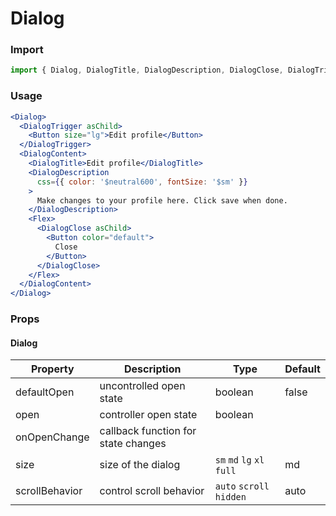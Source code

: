 # Dialog

### Import

```jsx
import { Dialog, DialogTitle, DialogDescription, DialogClose, DialogTrigger, DialogContent } from "@sparrowengg/twigs-react";
```


### Usage 
```jsx live
<Dialog>
  <DialogTrigger asChild>
    <Button size="lg">Edit profile</Button>
  </DialogTrigger>
  <DialogContent>
    <DialogTitle>Edit profile</DialogTitle>
    <DialogDescription
      css={{ color: '$neutral600', fontSize: '$sm' }}
    >
      Make changes to your profile here. Click save when done.
    </DialogDescription>
    <Flex>
      <DialogClose asChild>
        <Button color="default">
          Close
        </Button>
      </DialogClose>
    </Flex>
  </DialogContent>
</Dialog>
```


### Props

#### Dialog
| Property     | Description                         | Type    | Default |
|--------------|-------------------------------------|---------|---------|
| defaultOpen  | uncontrolled open state             | boolean | false   |
| open         | controller open state               | boolean |         |
| onOpenChange | callback function for state changes |         |         |
| size         | size of the dialog                  | `sm` `md` `lg` `xl` `full` | md | 
| scrollBehavior | control scroll behavior       | `auto` `scroll` `hidden` | auto

